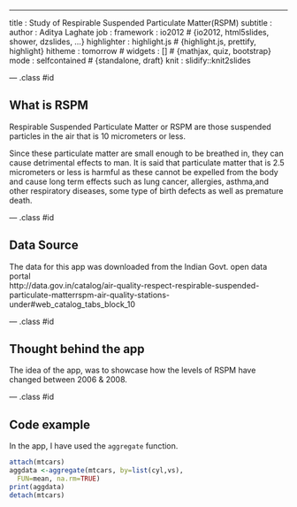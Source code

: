 ---
title       : Study of Respirable Suspended Particulate Matter(RSPM)
subtitle    : 
author      : Aditya Laghate
job         : 
framework   : io2012        # {io2012, html5slides, shower, dzslides, ...}
highlighter : highlight.js  # {highlight.js, prettify, highlight}
hitheme     : tomorrow      # 
widgets     : []            # {mathjax, quiz, bootstrap}
mode        : selfcontained # {standalone, draft}
knit        : slidify::knit2slides

--- .class #id 

## What is RSPM

Respirable Suspended Particulate Matter or RSPM are those suspended particles in the air that is 10 micrometers or less.

Since these particulate matter are small enough to be breathed in, they can cause detrimental effects to man. It is said that particulate matter that is 2.5 micrometers or less is harmful as these cannot be expelled from the body and cause long term effects such as lung cancer, allergies, asthma,and other respiratory diseases, some type of birth defects as well as premature death.

--- .class #id 

## Data Source

The data for this app was downloaded from the Indian Govt. open data portal  
http://data.gov.in/catalog/air-quality-respect-respirable-suspended-particulate-matterrspm-air-quality-stations-under#web_catalog_tabs_block_10


--- .class #id 

## Thought behind the app

The idea of the app, was to showcase how the levels of RSPM have changed between 2006 & 2008.

--- .class #id 

## Code example

In the app, I have used the ```aggregate``` function.

```r
attach(mtcars)
aggdata <-aggregate(mtcars, by=list(cyl,vs),
  FUN=mean, na.rm=TRUE)
print(aggdata)
detach(mtcars)
```
